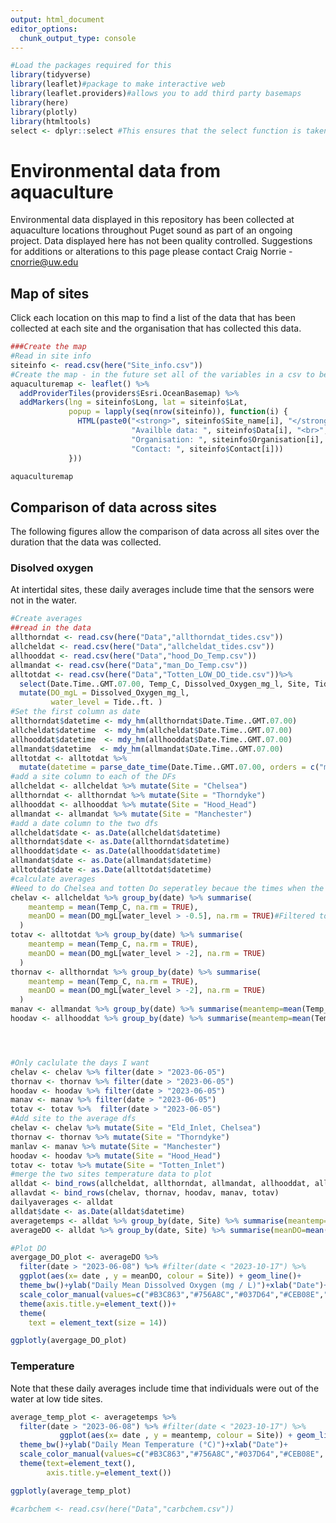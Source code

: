 ```yaml
---
output: html_document
editor_options: 
  chunk_output_type: console
---
```


```r
#Load the packages required for this 
library(tidyverse)
library(leaflet)#package to make interactive web
library(leaflet.providers)#allows you to add third party basemaps
library(here)
library(plotly)
library(htmltools)
select <- dplyr::select #This ensures that the select function is taken from dplyr and not another package
```

# Environmental data from aquaculture

Environmental data displayed in this repository has been collected at aquaculture locations throughout Puget sound as part of an ongoing project. Data displayed here has not been quality controlled. Suggestions for additions or alterations to this page please contact Craig Norrie - [cnorrie@uw.edu](cnorrie@uw.edu)

## Map of sites

Click each location on this map to find a list of the data that has been collected at each site and the organisation that has collected this data. 

```r
###Create the map
#Read in site info
siteinfo <- read.csv(here("Site_info.csv"))
#Create the map - in the future set all of the variables in a csv to be read in 
aquaculturemap <- leaflet() %>% 
  addProviderTiles(providers$Esri.OceanBasemap) %>% 
  addMarkers(lng = siteinfo$Long, lat = siteinfo$Lat,
             popup = lapply(seq(nrow(siteinfo)), function(i) {
               HTML(paste0("<strong>", siteinfo$Site_name[i], "</strong><br>",
                           "Availble data: ", siteinfo$Data[i], "<br>",
                           "Organisation: ", siteinfo$Organisation[i], "<br>",
                           "Contact: ", siteinfo$Contact[i]))
             }))

```

```r
aquaculturemap
```

## Comparison of data across sites

The following figures allow the comparison of data across all sites over the duration that the data was collected. 

### Disolved oxygen

At intertidal sites, these daily averages include time that the sensors were not in the water. 

```r
#Create averages
##read in the data 
allthorndat <- read.csv(here("Data","allthorndat_tides.csv"))
allcheldat <- read.csv(here("Data","allcheldat_tides.csv"))
allhooddat <- read.csv(here("Data","hood_Do_Temp.csv"))
allmandat <- read.csv(here("Data","man_Do_Temp.csv"))
alltotdat <- read.csv(here("Data","Totten_LOW_DO_tide.csv"))%>% 
  select(Date.Time..GMT.07.00, Temp_C, Dissolved_Oxygen_mg_l, Site, Tide..ft.) %>% 
  mutate(DO_mgL = Dissolved_Oxygen_mg_l,
         water_level = Tide..ft. )
#Set the first column as date
allthorndat$datetime <- mdy_hm(allthorndat$Date.Time..GMT.07.00)
allcheldat$datetime  <- mdy_hm(allcheldat$Date.Time..GMT.07.00)
allhooddat$datetime  <- mdy_hm(allhooddat$Date.Time..GMT.07.00)
allmandat$datetime  <- mdy_hm(allmandat$Date.Time..GMT.07.00)
alltotdat <- alltotdat %>% 
  mutate(datetime = parse_date_time(Date.Time..GMT.07.00, orders = c("mdy_HM", "ymd_HM")))#Checks both date formats
#add a site column to each of the DFs
allcheldat <- allcheldat %>% mutate(Site = "Chelsea")
allthorndat <- allthorndat %>% mutate(Site = "Thorndyke")
allhooddat <- allhooddat %>% mutate(Site = "Hood_Head")
allmandat <- allmandat %>% mutate(Site = "Manchester")
#add a date column to the two dfs
allcheldat$date <- as.Date(allcheldat$datetime)
allthorndat$date <- as.Date(allthorndat$datetime)
allhooddat$date <- as.Date(allhooddat$datetime)
allmandat$date <- as.Date(allmandat$datetime)
alltotdat$date <- as.Date(alltotdat$datetime)
#calculate averages
#Need to do Chelsea and totten Do seperatley becaue the times when the sensors were exposed need to be removed
chelav <- allcheldat %>% group_by(date) %>% summarise(
    meantemp = mean(Temp_C, na.rm = TRUE),
    meanDO = mean(DO_mgL[water_level > -0.5], na.rm = TRUE)#Filtered to only obtain data when the sensor was wet
  )
totav <- alltotdat %>% group_by(date) %>% summarise(
    meantemp = mean(Temp_C, na.rm = TRUE),
    meanDO = mean(DO_mgL[water_level > -2], na.rm = TRUE)
  )
thornav <- allthorndat %>% group_by(date) %>% summarise(
    meantemp = mean(Temp_C, na.rm = TRUE),
    meanDO = mean(DO_mgL[water_level > -2], na.rm = TRUE)
  )
manav <- allmandat %>% group_by(date) %>% summarise(meantemp=mean(Temp_C, na.rm = TRUE), meanDO=mean(DO_mgL, na.rm = TRUE))
hoodav <- allhooddat %>% group_by(date) %>% summarise(meantemp=mean(Temp_C, na.rm = TRUE), meanDO=mean(DO_mgL, na.rm = TRUE))




#Only caclulate the days I want
chelav <- chelav %>% filter(date > "2023-06-05")
thornav <- thornav %>% filter(date > "2023-06-05")
hoodav <- hoodav %>% filter(date > "2023-06-05")
manav <- manav %>% filter(date > "2023-06-05")
totav <- totav %>%  filter(date > "2023-06-05")
#Add site to the average dfs
chelav <- chelav %>% mutate(Site = "Eld_Inlet, Chelsea")
thornav <- thornav %>% mutate(Site = "Thorndyke")
manlav <- manav %>% mutate(Site = "Manchester")
hoodav <- hoodav %>% mutate(Site = "Hood_Head")
totav <- totav %>% mutate(Site = "Totten_Inlet")
#merge the two sites temperature data to plot
alldat <- bind_rows(allcheldat, allthorndat, allmandat, allhooddat, alltotdat)
allavdat <- bind_rows(chelav, thornav, hoodav, manav, totav)
dailyaverages <- alldat
alldat$date <- as.Date(alldat$datetime) 
averagetemps <- alldat %>% group_by(date, Site) %>% summarise(meantemp=mean(Temp_C, na.rm = TRUE))
averageDO <- alldat %>% group_by(date, Site) %>% summarise(meanDO=mean(DO_mgL, na.rm = TRUE))

#Plot DO
avergage_DO_plot <- averageDO %>% 
  filter(date > "2023-06-08") %>% #filter(date < "2023-10-17") %>% 
  ggplot(aes(x= date , y = meanDO, colour = Site)) + geom_line()+
  theme_bw()+ylab("Daily Mean Dissolved Oxygen (mg / L)")+xlab("Date")+
  scale_color_manual(values=c("#B3C863","#756A8C","#037D64","#CEB08E","Red"))+
  theme(axis.title.y=element_text())+
  theme(
    text = element_text(size = 14))

```

```r
ggplotly(avergage_DO_plot)
```

### Temperature
Note that these daily averages include time that individuals were out of the water at low tide sites.

```r
average_temp_plot <- averagetemps %>% 
  filter(date > "2023-06-08") %>% #filter(date < "2023-10-17") %>% 
           ggplot(aes(x= date , y = meantemp, colour = Site)) + geom_line()+
  theme_bw()+ylab("Daily Mean Temperature (°C)")+xlab("Date")+
  scale_color_manual(values=c("#B3C863","#756A8C","#037D64","#CEB08E", "red"))+
  theme(text=element_text(),
        axis.title.y=element_text())
```

```r
ggplotly(average_temp_plot)
```

```r
#carbchem <- read.csv(here("Data","carbchem.csv"))
```


